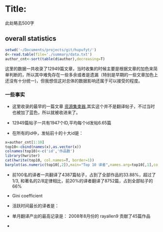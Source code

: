 Title:
==
此处略去500字

## overall statistics

```r
setwd('~/Documents/projects/git/hupufyt/')
d<-read.table(file='./summary/data.txt')
author_cnt<-sort(table(d$author),decreasing=T)
```

这里的数据一共收录了12949篇文章，当时收集的时候主要是根据文章的加色来简单判断的，所以其中难免存在一些多余或者是遗漏（特别是早期的一些文章加色上还没有十分统一)，但我想信这对总体的数据影响还属于可以接受的程度。

### 一些事实

* 这里收录的最早的一篇文章 [资源集束器][first],其实这个并不是翻译帖子，不过当时也被加了蓝色，所以就被收进来了。

[first]: http//bbs.hupu.com/48786.html   

* 12949篇帖子一共有1947个ID,平均每个id发帖6.65篇

* 在所有的id中，发帖前十的十大id是：

```r
x=author_cnt[1:10]
top10<-cbind(names(x),as.vector(x))
colnames(top10)<-c('id','作品数')
library(hwriter)
cat(hwrite(top10, col.names=T, border=1))
barplot(as.numeric(top10[,2]),main="Top 10 译者",names.arg=top10[,1],col=rainbow(10),cex.names=0.68,las=2)
```

* 前100名的译者一共翻译了4387篇帖子，占到了全部作品的33.88%，超过了1/3, 和著名的2/8定律相比，前20%的译者翻译了8752篇，占到全部帖子的66%

* Gini coefficient

* 活跃时间最长的译者是：

* 单月翻译产出的最高记录是： 2008年8月份的 rayallen9 贡献了45篇作品

*
